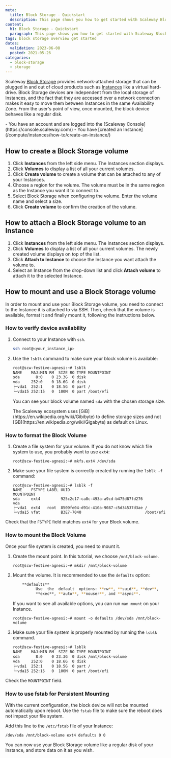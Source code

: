 ```yaml
---
meta:
  title: Block Storage - Quickstart
  description: This page shows you how to get started with Scaleway Block Storage.
content:
  h1: Block Storage - Quickstart
  paragraph: This page shows you how to get started with Scaleway Block Storage.
tags: block storage overview get started
dates:
  validation: 2023-06-08
  posted: 2021-05-26
categories:
  - block-storage
  - storage
---
```


Scaleway [Block Storage](/storage/block/concepts/#block-device) provides network-attached storage that can be plugged in and out of cloud products such as [Instances](/compute/instances/concepts/#instance) like a virtual hard-drive. Block Storage devices are independent from the local storage of Instances, and the fact that they are accessed over a network connection makes it easy to move them between Instances in the same Availability Zone. From the user's point of view, once mounted, the block device behaves like a regular disk. 

<Macro id="iam-requirements" />

<Message type="requirement">
  - You have an account and are logged into the [Scaleway Console](https://console.scaleway.com/)
  - You have [created an Instance](/compute/instances/how-to/create-an-instance/)
</Message>

## How to create a Block Storage volume

1. Click **Instances** from the left side menu. The Instances section displays.
2. Click **Volumes** to display a list of all your current volumes.
3. Click **Create volume** to create a volume that can be attached to any of your Instances.
4. Choose a region for the volume.
    <Message type="important">
      The volume must be in the same region as the Instance you want it to connect to.
    </Message>
5. Select Block Storage when configuring the volume. Enter the volume name and select a size.
6. Click **Create volume** to confirm the creation of the volume.

## How to attach a Block Storage volume to an Instance

1. Click **Instances** from the left side menu. The Instances section displays.
2. Click **Volumes** to display a list of all your current volumes. The newly created volume displays on top of the list.
3. Click **Attach to Instance** to choose the Instance you want attach the volume to.
4. Select an Instance from the drop-down list and click **Attach volume** to attach it to the selected Instance.

## How to mount and use a Block Storage volume

In order to mount and use your Block Storage volume, you need to connect to the Instance it is attached to via SSH. Then, check that the volume is available, format it and finally mount it, following the instructions below.

### How to verify device availability

1. Connect to your Instance with `ssh`.
    ```sh no-code
    ssh root@<your_instance_ip>
    ```
2. Use the `lsblk` command to make sure your block volume is available:
    ```sh no-code
    root@scw-festive-agnesi:~# lsblk
    NAME    MAJ:MIN RM  SIZE RO TYPE MOUNTPOINT
    sda       8:0    0 23.3G  0 disk
    vda     252:0    0 18.6G  0 disk
    ├─vda1  252:1    0 18.5G  0 part /
    └─vda15 252:15   0  100M  0 part /boot/efi
    ```

    You can see your block volume named `sda` with the chosen storage size.

    <Message type="note">
      The Scaleway ecosystem uses [GiB](https://en.wikipedia.org/wiki/Gibibyte) to define storage sizes and not [GB](https://en.wikipedia.org/wiki/Gigabyte) as default on Linux.
    </Message>


### How to format the Block Volume

1. Create a file system for your volume. If you do not know which file system to use, you probably want to use `ext4`:
    ```
    root@scw-festive-agnesi:~# mkfs.ext4 /dev/sda
    ```
2. Make sure your file system is correctly created by running the `lsblk -f` command:
    ```
    root@scw-festive-agnesi:~# lsblk -f
    NAME    FSTYPE LABEL UUID                                 MOUNTPOINT
    sda     ext4         925c2c17-ca8c-493a-a9cd-b475d87fd276
    vda
    ├─vda1  ext4   root  8509fe04-d91c-410a-9087-c5d34537d3ae /
    └─vda15 vfat         B3E7-7040                            /boot/efi
    ```

Check that the `FSTYPE` field matches `ext4` for your Block volume.

### How to mount the Block Volume

Once your file system is created, you need to mount it.

1. Create the mount point. In this tutorial, we choose `/mnt/block-volume`.
    ```
    root@scw-festive-agnesi:~# mkdir /mnt/block-volume
    ```
2. Mount the volume. It is recommended to use the `defaults` option:
    ```sh no-code
        **defaults**
              Use  the  default  options: **rw**, **suid**, **dev**,
              **exec**, **auto**, **nouser**, and **async**.
    ```

    If you want to see all available options, you can run `man mount` on your Instance.

    ```
    root@scw-festive-agnesi:~# mount -o defaults /dev/sda /mnt/block-volume
    ```
3. Make sure your file system is properly mounted by running the `lsblk` command.
    ```sh no-code
    root@scw-festive-agnesi:~# lsblk
    NAME    MAJ:MIN RM  SIZE RO TYPE MOUNTPOINT
    sda       8:0    0 23.3G  0 disk /mnt/block-volume
    vda     252:0    0 18.6G  0 disk
    ├─vda1  252:1    0 18.5G  0 part /
    └─vda15 252:15   0  100M  0 part /boot/efi
    ```

Check the `MOUNTPOINT` field.

### How to use fstab for Persistent Mounting

With the current configuration, the block device will not be mounted automatically upon reboot. Use the `fstab` file to make sure the reboot does not impact your file system.

Add this line to the `/etc/fstab` file of your Instance:

  ```
  /dev/sda /mnt/block-volume ext4 defaults 0 0
  ```

You can now use your Block Storage volume like a regular disk of your Instance, and store data on it as you wish.

